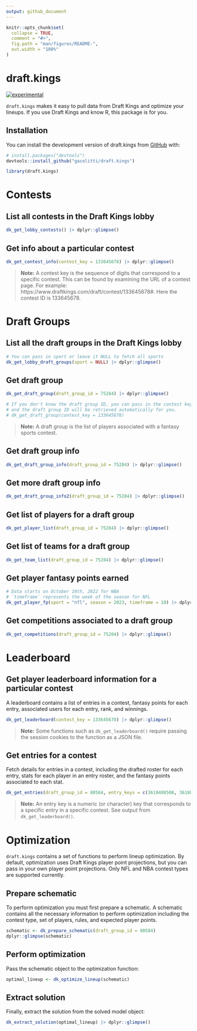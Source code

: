 ```yaml
---
output: github_document
---
```


<!-- README.md is generated from README.Rmd. Please edit that file -->

```r
knitr::opts_chunk$set(
  collapse = TRUE,
  comment = "#>",
  fig.path = "man/figures/README-",
  out.width = "100%"
)
```

# draft.kings

<!-- badges: start -->
[![experimental](https://img.shields.io/badge/experimental-orange.svg)](https://example.com)
<!-- badges: end -->

`draft.kings` makes it easy to pull data from Draft Kings and optimize your lineups. If you use Draft Kings and know R, this package is for you.

## Installation

You can install the development version of draft.kings from [GitHub](https://github.com/) with:

``` r
# install.packages("devtools")
devtools::install_github("gacolitti/draft.kings")
```

```r
library(draft.kings)
```

# Contests

## List all contests in the Draft Kings lobby

```r
dk_get_lobby_contests() |> dplyr::glimpse()
```


## Get info about a particular contest

```r
dk_get_contest_info(contest_key = 133645678) |> dplyr::glimpse()
```

> **Note:**
> A contest key is the sequence of digits that correspond to a specific contest. This can be found by examining the URL of a contest page. For example: https://www.draftkings.com/draft/contest/133645678#. Here the contest ID is 133645678.

# Draft Groups

## List all the draft groups in the Draft Kings lobby

```r
# You can pass in sport or leave it NULL to fetch all sports
dk_get_lobby_draft_groups(sport = NULL) |> dplyr::glimpse()
```

## Get draft group 
```r
dk_get_draft_group(draft_group_id = 75284) |> dplyr::glimpse()

# If you don't know the draft group ID, you can pass in the contest key 
# and the draft group ID will be retrieved automatically for you.
# dk_get_draft_group(contest_key = 133645678)
```

>**Note:**
> A draft group is the list of players associated with a fantasy sports contest. 

## Get draft group info
```r
dk_get_draft_group_info(draft_group_id = 75284) |> dplyr::glimpse()
```

## Get more draft group info
```r
dk_get_draft_group_info2(draft_group_id = 75284) |> dplyr::glimpse()
```

## Get list of players for a draft group
```r
dk_get_player_list(draft_group_id = 75284) |> dplyr::glimpse()
```

## Get list of teams for a draft group
```r
dk_get_team_list(draft_group_id = 75284) |> dplyr::glimpse()
```

## Get player fantasy points earned
```r
# Data starts on October 18th, 2022 for NBA
# `timeframe` represents the week of the season for NFL
dk_get_player_fp(sport = "nfl", season = 2023, timeframe = 10) |> dplyr::glimpse()
```

## Get competitions associated to a draft group

```r
dk_get_competitions(draft_group_id = 75284) |> dplyr::glimpse()
```


# Leaderboard

## Get player leaderboard information for a particular contest

A leaderboard contains a list of entries in a contest, fantasy points for each entry, associated
users for each entry, rank, and winnings.

```r
dk_get_leaderboard(contest_key = 133645678) |> dplyr::glimpse()
```

>**Note:**
> Some functions such as `dk_get_leaderboard()` require passing the session cookies to the
> function as a JSON file.

## Get entries for a contest

Fetch details for entries in a contest, including the drafted roster for each entry, stats for each
player in an entry roster, and the fantasy points associated to each stat.

```r
dk_get_entries(draft_group_id = 80584, entry_keys = c(3618408508, 3618897002))
```

>**Note:**
> An entry key is a numeric (or character) key that corresponds to a specific entry in a specific contest. See output from `dk_get_leaderboard()`.

# Optimization

`draft.kings` contains a set of functions to perform lineup optimization. By default, optimization
uses Draft Kings player point projections, but you can pass in your own player point projections. Only
NFL and NBA contest types are supported currently.

## Prepare schematic

To perform optimization you must first prepare a schematic. A schematic contains all the necessary
information to perform optimization including the contest type, set of players, rules, and expected
player points.

```r
schematic <- dk_prepare_schematic(draft_group_id = 80584)
dplyr::glimpse(schematic)
```

## Perform optimization

Pass the schematic object to the optimization function:

```r
optimal_lineup <- dk_optimize_lineup(schematic)
```

## Extract solution

Finally, extract the solution from the solved model object:

```r
dk_extract_solution(optimal_lineup) |> dplyr::glimpse()
```


